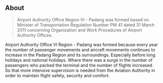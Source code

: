 ## About

> Airport Authority Office Region VI - Padang was formed based on Minister of Transportation Regulation Number PM 41 dated 31 March 2011 concerning Organization and Work Procedures of Airport Authority Offices.

Airport Authority Office VI Region - Padang was formed because every year the number of passenger movements and aircraft movements continues to increase in the Padang Region and its surroundings. Especially before long holidays and national holidays. Where there was a surge in the number of passengers who packed the terminal and the number of flights increased. So that more intensive supervision is needed from the Aviation Authority in order to maintain flight safety, security and comfort.
